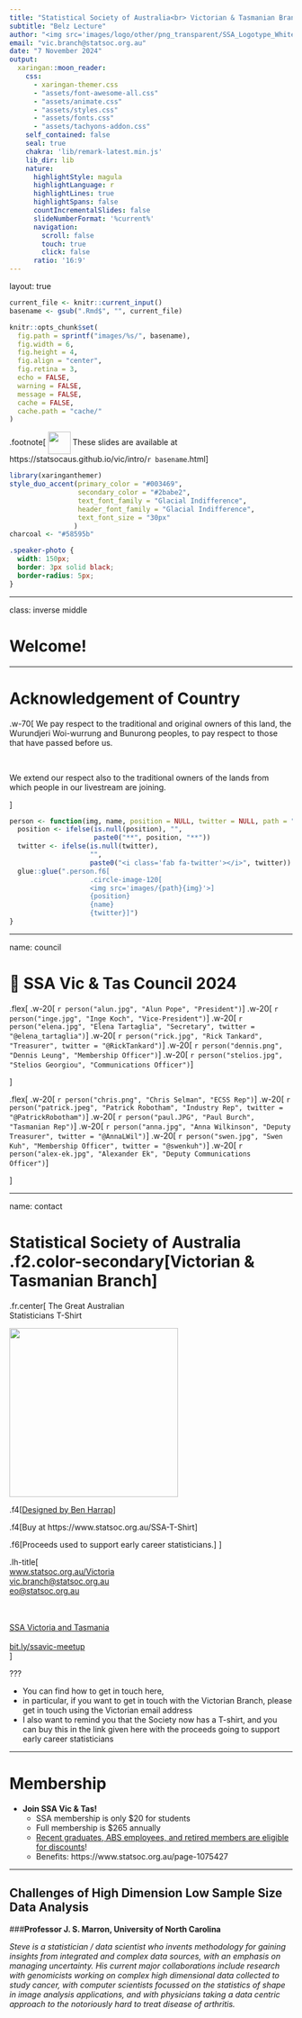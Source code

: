 ```yaml
---
title: "Statistical Society of Australia<br> Victorian & Tasmanian Branch"
subtitle: "Belz Lecture"
author: "<img src='images/logo/other/png_transparent/SSA_Logotype_White-Blue.png' height='200px'/>"
email: "vic.branch@statsoc.org.au"
date: "7 November 2024"
output:
  xaringan::moon_reader:
    css:
      - xaringan-themer.css
      - "assets/font-awesome-all.css"
      - "assets/animate.css"
      - "assets/styles.css"
      - "assets/fonts.css"
      - "assets/tachyons-addon.css"
    self_contained: false 
    seal: true 
    chakra: 'lib/remark-latest.min.js'
    lib_dir: lib
    nature:
      highlightStyle: magula
      highlightLanguage: r 
      highlightLines: true
      highlightSpans: false 
      countIncrementalSlides: false
      slideNumberFormat: '%current%'
      navigation:
        scroll: false 
        touch: true
        click: false
      ratio: '16:9'
---
```


layout: true

```r
current_file <- knitr::current_input()
basename <- gsub(".Rmd$", "", current_file)

knitr::opts_chunk$set(
  fig.path = sprintf("images/%s/", basename),
  fig.width = 6,
  fig.height = 4,
  fig.align = "center",
  fig.retina = 3,
  echo = FALSE,
  warning = FALSE,
  message = FALSE,
  cache = FALSE,
  cache.path = "cache/"
)

```




.footnote[
<img style="vertical-align:middle" src='images/logo/other/png_transparent/SSA_Monogram_Navy-White.png' height='40px'/> These slides are available at https://statsocaus.github.io/vic/intro/`r basename`.html
]

```r
library(xaringanthemer)
style_duo_accent(primary_color = "#003469",
                 secondary_color = "#2babe2",
                 text_font_family = "Glacial Indifference",
                 header_font_family = "Glacial Indifference",
                 text_font_size = "30px"
                )
charcoal <- "#58595b"
```

```css
.speaker-photo {
  width: 150px;
  border: 3px solid black;
  border-radius: 5px;
}
```



---



class: inverse middle

# Welcome! 

---

# Acknowledgement of Country

<!-- https://www.statsoc.org.au/Guidelines  -->

<!-- muwinina people (pronounced mou wee nee nar) -->

<!-- The University of Melbourne acknowledges the Traditional Owners of the unceded land on which we work, learn and live: the Wurundjeri Woi-wurrung and Bunurong peoples (Burnley, Fishermans Bend, Parkville, Southbank and Werribee campuses), the Yorta Yorta Nation (Dookie and Shepparton campuses), and the Dja Dja Wurrung people (Creswick campus). -->

<!-- The University also acknowledges and is grateful to the Traditional Owners, Elders and Knowledge Holders of all Indigenous nations and clans who have been instrumental in our reconciliation journey. -->

<!-- We recognise the unique place held by Aboriginal and Torres Strait Islander peoples as the original owners and custodians of the lands and waterways across the Australian continent, with histories of continuous connection dating back more than 60,000 years. We also acknowledge their enduring cultural practices of caring for Country. -->

<!-- We pay respect to Elders past, present and future, and acknowledge the importance of Indigenous knowledge in the Academy. As a community of researchers, teachers, professional staff and students we are privileged to work and learn every day with Indigenous colleagues and partners. -->

<!-- In making this Acknowledgment of Country we commit to respectful and responsible conduct towards all others according to the Traditional lores of this land, particularly at times of formal ceremony. -->
<!-- <br><br> -->

.w-70[
We pay respect to the traditional and original owners of this land, the Wurundjeri Woi-wurrung and Bunurong peoples, to pay respect to those that have passed before us.

<br>

We extend our respect also to the traditional owners of the lands from which people in our livestream are joining.

]








```r
person <- function(img, name, position = NULL, twitter = NULL, path = "council/") {
  position <- ifelse(is.null(position), "", 
                     paste0("**", position, "**"))
  twitter <- ifelse(is.null(twitter),
                    "",
                    paste0("<i class='fab fa-twitter'></i>", twitter))
  glue::glue(".person.f6[
                    .circle-image-120[
                    <img src='images/{path}{img}'>]
                    {position}  
                    {name}  
                    {twitter}]")
}
```

---

name: council

# 👋 SSA Vic & Tas Council 2024



.flex[
.w-20[
`r person("alun.jpg", "Alun Pope", "President")`
]
.w-20[
`r person("inge.jpg", "Inge Koch", "Vice-President")`
]
.w-20[
`r person("elena.jpg", "Elena Tartaglia", "Secretary", twitter = "@elena_tartaglia")`
]
.w-20[
`r person("rick.jpg", "Rick Tankard", "Treasurer", twitter = "@RickTankard")`
]
.w-20[
`r person("dennis.png", "Dennis Leung", "Membership Officer")`
]
.w-20[
`r person("stelios.jpg", "Stelios Georgiou", "Communications Officer")`
]

]

.flex[
.w-20[
`r person("chris.png", "Chris Selman", "ECSS Rep")`
]
.w-20[
`r person("patrick.jpeg", "Patrick Robotham", "Industry Rep", twitter = "@PatrickRobotham")`
]
.w-20[
`r person("paul.JPG", "Paul Burch", "Tasmanian Rep")`
]
.w-20[
`r person("anna.jpg", "Anna Wilkinson", "Deputy Treasurer", twitter = "@AnnaLWil")`
]
.w-20[
`r person("swen.jpg", "Swen Kuh", "Membership Officer", twitter = "@swenkuh")`
]
.w-20[
`r person("alex-ek.jpg", "Alexander Ek", "Deputy Communications Officer")`
]

]

<!-- .center[ -->
<!-- **Tonight's event organisers are Paul and Elena** -->


---

name: contact

#  Statistical Society of Australia <br> .f2.color-secondary[Victorian & Tasmanian Branch]

.fr.center[
The Great Australian <br>Statisticians T-Shirt

<img src="images/ssa-tshirts.png" width="300px">

.f4[[Designed by Ben Harrap](https://benharrap.com/post/2020-12-02-tshirt-competition/)]

<i class="fas fa-shopping-cart"></i> .f4[Buy at https://www.statsoc.org.au/SSA-T-Shirt]

.f6[Proceeds used to support early career statisticians.]
]

.lh-title[
<br>
<i class="fa fa-link color-secondary"></i>  [www.statsoc.org.au/Victoria](https://www.statsoc.org.au/Victoria)
<br>
<i class="fa fa-envelope color-secondary"></i> [vic.branch@statsoc.org.au](mailto:vic.branch@statsoc.org.au) <br><i class="fa fa-envelope color-primary"></i> [eo@statsoc.org.au](mailto:eo@statsoc.org.au)  

<br><Br>
<i class="fab fa-linkedin color-secondary animated bounce"></i> [SSA Victoria and Tasmania](https://www.linkedin.com/company/ssa-victoria-and-tasmania/)  
  <br>
<i class="fab fa-meetup color-secondary"></i> [bit.ly/ssavic-meetup](http://bit.ly/ssavic-meetup)  
]

???

* You can find how to get in touch here, 
* in particular, if you want to get in touch with the Victorian Branch, please get in touch using the Victorian email address
* I also want to remind you that the Society now has a T-shirt, and you can buy this in the link given here with the proceeds going to support early career statisticians

---


# Membership



* **Join SSA Vic & Tas!**
  * SSA membership is only $20 for students 
  * Full membership is $265 annually 
  * [Recent graduates, ABS employees, and retired members are eligible for discounts](https://statsoc.org.au/Forum-general-topics/12893603)!
  * Benefits: https://www.statsoc.org.au/page-1075427
  

---

<!-- # Upcoming events -->


<!-- - <i class="fas fa-calendar"></i> **Wednesday 16 October** <br> *Industry Showcase - panel discussion* <br> -->
<!-- Melbourne in person only (no Hobart hub or online). <br><br> -->

<!-- - <i class="fas fa-calendar"></i> **Thursday 7 November** <br> *Belz Lecture: "Challenges of High Dimension Low Sample Size Data Analysis" presented by Professor Steve Marron* <br> -->
<!-- Both in-person and online, **University of Melbourne** and hub at CSIRO Hobart. <br><br> -->


<!-- --- -->

<!-- class: center middle -->

<!-- # <i class="fas fa-utensils"></i> Call for dinner -->

<!-- We'll be heading to Jack Greene after the talk. -->

<!-- Let us know if you want to join! -->

<!-- --- -->

<!-- class: inverse middle -->

## Challenges of High Dimension Low Sample Size Data Analysis

<!-- .circle-image-200.fl[ -->
<!-- <img src="images/Shane-Richards.jpg">] -->

###**Professor J. S. Marron, University of North Carolina**

*Steve is a statistician / data scientist who invents methodology for gaining insights from integrated and complex data sources, with an emphasis on managing uncertainty. His current major collaborations include research with genomicists working on complex high dimensional data collected to study cancer, with computer scientists focussed on the statistics of shape in image analysis applications, and with physicians taking a data centric approach to the notoriously hard to treat disease of arthritis.*
<!-- Such collaborations have led him to become a pioneer in developing strong connections between statistics and non-standard areas of mathematics, including geometry (fundamental to shape analysis) and topological data analysis. -->
<!-- Steve is Amos Hawley Distinguished Professor of Statistics and Operations Research at the University of North Carolina.  -->
<!-- His book Object Oriented Data Analysis with Ian Dryden appeared in 2021 -->
<br><br>


